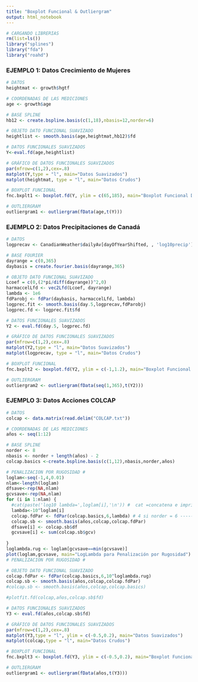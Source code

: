 ```yaml
---
title: "Boxplot Funcional & Outliergram"
output: html_notebook
---
```


```r

# CARGANDO LIBRERIAS
rm(list=ls())
library("splines")
library("fda")
library("roahd")

```


### EJEMPLO 1: Datos Crecimiento de Mujeres

```r

# DATOS
heightmat <- growth$hgtf

# COORDENADAS DE LAS MEDICIONES
age <- growth$age

# BASE SPLINE
hb12 <- create.bspline.basis(c(1,18),nbasis=12,norder=6)

# OBJETO DATO FUNCIONAL SUAVIZADO
heightlist <- smooth.basis(age,heightmat,hb12)$fd

# DATOS FUNCIONALES SUAVIZADOS
Y<-eval.fd(age,heightlist)

# GRÁFICO DE DATOS FUNCIONALES SUAVIZADOS
par(mfrow=c(1,2),cex=.8)
matplot(Y,type = "l", main="Datos Suavizados")
matplot(heightmat, type = "l", main="Datos Crudos")

# BOXPLOT FUNCIONAL
fnc.bxplt1 <- boxplot.fd(Y, ylim = c(65,185), main="Boxplot Funcional Datos Suavizados")

# OUTLIERGRAM
outliergram1 <- outliergram(fData(age,t(Y)))

```

### EJEMPLO 2: Datos Precipitaciones de Canadá

```r

# DATOS
logprecav <- CanadianWeather$dailyAv[dayOfYearShifted, , 'log10precip']

# BASE FOURIER
dayrange = c(0,365)
daybasis = create.fourier.basis(dayrange,365)

# OBJETO DATO FUNCIONAL SUAVIZADO
Lcoef = c(0,(2*pi/diff(dayrange))^2,0)
harmaccelLfd <- vec2Lfd(Lcoef, dayrange)
lambda <- 1e6
fdParobj <- fdPar(daybasis, harmaccelLfd, lambda)
logprec.fit <- smooth.basis(day.5,logprecav,fdParobj)
logprec.fd <- logprec.fit$fd

# DATOS FUNCIONALES SUAVIZADOS
Y2 <- eval.fd(day.5, logprec.fd)

# GRÁFICO DE DATOS FUNCIONALES SUAVIZADOS
par(mfrow=c(1,2),cex=.8)
matplot(Y2,type = "l", main="Datos Suavizados")
matplot(logprecav, type = "l", main="Datos Crudos")

# BOXPLOT FUNCIONAL
fnc.bxplt2 <- boxplot.fd(Y2, ylim = c(-1,1.2), main="Boxplot Funcional Datos Suavizados")

# OUTLIERGRAM
outliergram2 <- outliergram(fData(seq(1,365),t(Y2)))

```

### EJEMPLO 3: Datos Acciones COLCAP

```r

# DATOS
colcap <- data.matrix(read.delim("COLCAP.txt"))

# COORDENADAS DE LAS MEDICIONES
años <- seq(1:12)

# BASE SPLINE
norder <- 8
nbasis <- norder + length(años) - 2
colcap.basics <-create.bspline.basis(c(1,12),nbasis,norder,años)

# PENALIZACION POR RUGOSIDAD #
loglam<-seq(-1,4,0.01)
nlam<-length(loglam)
dfsave<-rep(NA,nlam)
gcvsave<-rep(NA,nlam)
for (i in 1:nlam) {
  #cat(paste('log10 lambda=',loglam[i],'\n')) #  cat =concatena e imprime , paste = concatena Strings
  lambda<-10^loglam[i]
  colcap.fdPar <- fdPar(colcap.basics,6,lambda) # 4 si norder = 6 ----- 6 si norder = 8 ---- and so on
  colcap.sb <- smooth.basis(años,colcap,colcap.fdPar)
  dfsave[i] <- colcap.sb$df
  gcvsave[i] <- sum(colcap.sb$gcv)
  
}
loglambda.rug <- loglam[gcvsave==min(gcvsave)]
plot(loglam,gcvsave, main="LogLambda para Penalización por Rugosidad")
# PENALIZACION POR RUGOSIDAD #

# OBJETO DATO FUNCIONAL SUAVIZADO
colcap.fdPar <- fdPar(colcap.basics,6,10^loglambda.rug)
colcap.sb <- smooth.basis(años,colcap,colcap.fdPar)
#colcap.sb <- smooth.basis(años,colcap,colcap.basics)

#plotfit.fd(colcap,años,colcap.sb$fd)

# DATOS FUNCIONALES SUAVIZADOS
Y3 <- eval.fd(años,colcap.sb$fd)

# GRÁFICO DE DATOS FUNCIONALES SUAVIZADOS
par(mfrow=c(1,2),cex=.8)
matplot(Y3,type = "l", ylim = c(-0.5,0.2), main="Datos Suavizados")
matplot(colcap,type = "l", main="Datos Crudos")

# BOXPLOT FUNCIONAL
fnc.bxplt3 <- boxplot.fd(Y3, ylim = c(-0.5,0.2), main="Boxplot Funcional Datos Suavizados")

# OUTLIERGRAM
outliergram1 <- outliergram(fData(años,t(Y3)))

```

